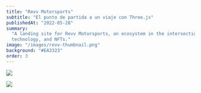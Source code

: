 ```yaml
---
title: "Revv Motorsports"
subtitle: "El punto de partida a un viaje con Three.js"
publishedAt: "2022-05-28"
summary:
  "A landing site for Revv Motorsports, an ecosystem in the intersection of racing games, blockchain
  technology, and NFTs."
image: "/images/revv-thumbnail.png"
background: "#EA3323"
order: 3
---
```


<Figure figcaption="">
  <source src="/videos/revv.mp4" type="video/mp4" />
</Figure>

<Image
  src="/images/revv/cars.png"
  width={2932}
  height={1934}
  sizes="(max-width: 768px) 100vw, (max-width: 1200px) 50vw, 33vw"
/>

<Image
  src="/images/revv/games.png"
  className="mt-2"
  width={2932}
  height={1934}
  sizes="(max-width: 768px) 100vw, (max-width: 1200px) 50vw, 33vw"
/>
